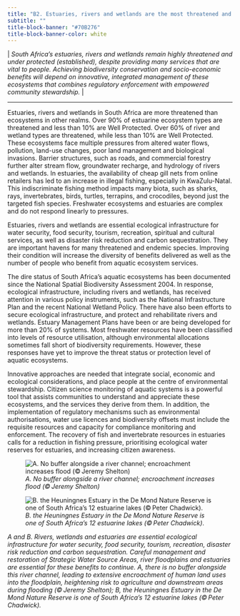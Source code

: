 ```yaml
---
title: "B2. Estuaries, rivers and wetlands are the most threatened and least protected ecosystems in South Africa"
subtitle: ""
title-block-banner: "#70B276"
title-block-banner-color: white
---
```


\| *South Africa’s estuaries, rivers and wetlands remain highly threatened and under protected (established), despite providing many services that are vital to people. Achieving biodiversity conservation and socio-economic benefits will depend on innovative, integrated management of these ecosystems that combines regulatory enforcement with empowered community stewardship.* \| 

------------------------------------------------------------------------

Estuaries, rivers and wetlands in South Africa are more threatened than ecosystems in other realms. Over 90% of estuarine ecosystem types are threatened and less than 10% are Well Protected. Over 60% of river and wetland types are threatened, while less than 10% are Well Protected. These ecosystems face multiple pressures from altered water flows, pollution, land-use changes, poor land management and biological invasions. Barrier structures, such as roads, and commercial forestry further alter stream flow, groundwater recharge, and hydrology of rivers and wetlands. In estuaries, the availability of cheap gill nets from online retailers has led to an increase in illegal fishing, especially in KwaZulu-Natal. This indiscriminate fishing method impacts many biota, such as sharks, rays, invertebrates, birds, turtles, terrapins, and crocodiles, beyond just the targeted fish species. Freshwater ecosystems and estuaries are complex and do not respond linearly to pressures.

Estuaries, rivers and wetlands are essential ecological infrastructure for water security, food security, tourism, recreation, spiritual and cultural services, as well as disaster risk reduction and carbon sequestration. They are important havens for many threatened and endemic species. Improving their condition will increase the diversity of benefits delivered as well as the number of people who benefit from aquatic ecosystem services.

The dire status of South Africa’s aquatic ecosystems has been documented since the National Spatial Biodiversity Assessment 2004. In response, ecological infrastructure, including rivers and wetlands, has received attention in various policy instruments, such as the National Infrastructure Plan and the recent National Wetland Policy. There have also been efforts to secure ecological infrastructure, and protect and rehabilitate rivers and wetlands. Estuary Management Plans have been or are being developed for more than 20% of systems. Most freshwater resources have been classified into levels of resource utilisation, although environmental allocations sometimes fall short of biodiversity requirements. However, these responses have yet to improve the threat status or protection level of aquatic ecosystems.

Innovative approaches are needed that integrate social, economic and ecological considerations, and place people at the centre of environmental stewardship. Citizen science monitoring of aquatic systems is a powerful tool that assists communities to understand and appreciate these ecosystems, and the services they derive from them. In addition, the implementation of regulatory mechanisms such as environmental authorisations, water use licences and biodiversity offsets must include the requisite resources and capacity for compliance monitoring and enforcement. The recovery of fish and invertebrate resources in estuaries calls for a reduction in fishing pressure, prioritising ecological water reserves for estuaries, and increasing citizen awareness.

![*A. No buffer alongside a river channel; encroachment increases flood (© Jeremy Shelton)*](imgs/28a.%20Pg32_KMB2_floodplainagriculture_(c)Jeremy%20Shelton-NBA2025-60.png)

![*B. the Heuningnes Estuary in the De Mond Nature Reserve is one of South Africa's 12 estuarine lakes (© Peter Chadwick)*.](imgs/28b.%20Pg32_KMB2_heuningness_estuary_(c)Peter_Chadwick.png)

*A and B. Rivers, wetlands and estuaries are essential ecological infrastructure for water security, food security, tourism, recreation, disaster risk reduction and carbon sequestration. Careful management and restoration of Strategic Water Source Areas, river floodplains and estuaries are essential for these benefits to continue. A, there is no buffer alongside this river channel, leading to extensive encroachment of human land uses into the floodplain, heightening risk to agriculture and downstream areas during flooding (© Jeremy Shelton); B, the Heuningnes Estuary in the De Mond Nature Reserve is one of South Africa’s 12 estuarine lakes (© Peter Chadwick).*
